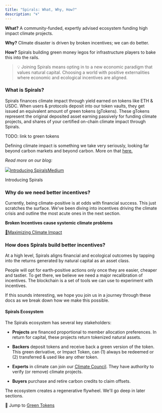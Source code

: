 ```yaml
---
title: "Spirals: What, Why, How?"
description: "🌀"
---
```


**What?** A community-funded, expertly advised ecosystem funding high impact climate projects.

**Why?** Climate disaster is driven by broken incentives; we can do better.

**How?** Spirals building green money legos for infrastructure players to bake this into the rails.

> 💡 Joining Spirals means opting in to a new economic paradigm that values natural capital. Choosing a world with positive externalities where economic and ecological incentives are aligned.

### What is Spirals?

Spirals finances climate impact through yield earned on tokens like ETH & USDC. When users & protocols deposit into our token vaults, they get issued an equivalent amount of green tokens (gTokens). These gTokens represent the original deposited asset earning passively for funding climate projects, and shares of your certified on-chain climate impact through Spirals.

TODO: link to green tokens

Defining climate impact is something we take very seriously, looking far beyond carbon markets and beyond carbon. More on that [here.](https://medium.com/spirals-protocol/our-approach-to-climate-impact-focus-on-causes-not-symptoms-e402582cae3a)

_Read more on our blog:_

[![](/images/welcome)Introducing SpiralsMedium](https://medium.com/spirals-protocol/introducing-spirals-b1b619824167)

Introducing Spirals

### Why do we need better incentives? 

Currently, being climate-positive is at odds with financial success. This just scratches the surface. We've been diving into incentives driving the climate crisis and outline the most acute ones in the next section.

**Broken Incentives cause systemic climate problems**

[🌵Maximizing Climate Impact](/climate-impact/maximizing-climate-impact)

### How does Spirals build better incentives?

At a high level, Spirals aligns financial and ecological outcomes by tapping into the returns generated by natural capital as an asset class. 

People will opt for earth-positive actions only once they are easier, cheaper and tastier. To get there, we believe we need a major recalibration of incentives. The blockchain is a set of tools we can use to experiment with incentives.

If this sounds interesting, we hope you join us in a journey through these docs as we break down how we make this possible.

#### Spirals Ecosystem

The Spirals ecosystem has several key stakeholders: 

* **Projects** are financed proportional to member allocation preferences. In return for capital, these projects return tokenized natural assets.

* **Backers** deposit tokens and receive back a green version of the token. This green derivative, or Impact Token, can (1) always be redeemed or (2) transferred & used like any other token.

* **Experts** in climate can join our [Climate Council](/climate-impact/climate-council). They have authority to verify (or remove) climate projects.

* **Buyers** purchase and retire carbon credits to claim offsets.

The ecosystem creates a regenerative flywheel. We'll go deep in later sections.

🎉 Jump to [Green Tokens](/green-tokens/supported-tokens)